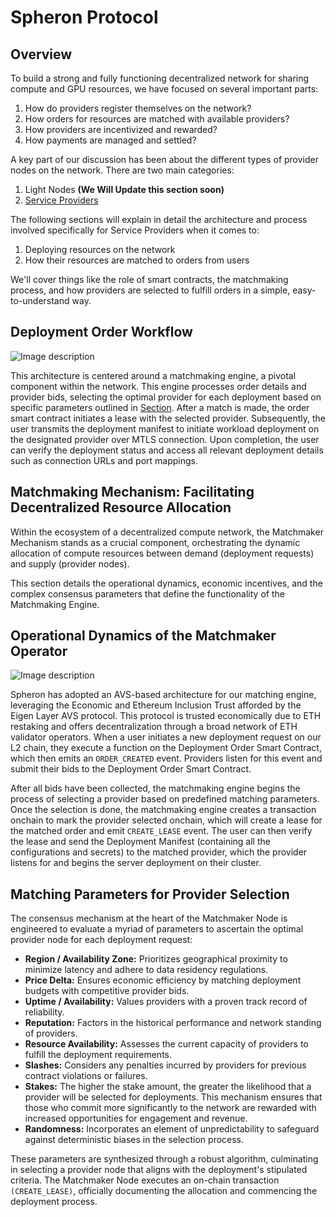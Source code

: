 
# Spheron Protocol

## Overview

To build a strong and fully functioning decentralized network for sharing compute and GPU resources, we have focused on several important parts:

1. How do providers register themselves on the network?
2. How orders for resources are matched with available providers?
3. How providers are incentivized and rewarded?
4. How payments are managed and settled?

A key part of our discussion has been about the different types of provider nodes on the network. There are two main categories:

1. Light Nodes **(We Will Update this section soon)**
1. [Service Providers](/protocol/service-provider)

The following sections will explain in detail the architecture and process involved specifically for Service Providers when it comes to:

1. Deploying resources on the network
2. How their resources are matched to orders from users

We'll cover things like the role of smart contracts, the matchmaking process, and how providers are selected to fulfill orders in a simple, easy-to-understand way.

## Deployment Order Workflow

![Image description](https://dev-to-uploads.s3.amazonaws.com/uploads/articles/jvbv86s65ytndpodf1k9.png)

This architecture is centered around a matchmaking engine, a pivotal component within the network. This engine processes order details and provider bids, selecting the optimal provider for each deployment based on specific parameters outlined in [Section](/spheron-protocol#matching-parameters-for-provider-selection). After a match is made, the order smart contract initiates a lease with the selected provider. Subsequently, the user transmits the deployment manifest to initiate workload deployment on the designated provider over MTLS connection. Upon completion, the user can verify the deployment status and access all relevant deployment details such as connection URLs and port mappings.

## Matchmaking Mechanism: Facilitating Decentralized Resource Allocation

Within the ecosystem of a decentralized compute network, the Matchmaker Mechanism stands as a crucial component, orchestrating the dynamic allocation of compute resources between demand (deployment requests) and supply (provider nodes).

This section details the operational dynamics, economic incentives, and the complex consensus parameters that define the functionality of the Matchmaking Engine.

## Operational Dynamics of the Matchmaker Operator

![Image description](https://dev-to-uploads.s3.amazonaws.com/uploads/articles/64jpa10ny2qc3xasfw35.png)

Spheron has adopted an AVS-based architecture for our matching engine, leveraging the Economic and Ethereum Inclusion Trust afforded by the Eigen Layer AVS protocol. This protocol is trusted economically due to ETH restaking and offers decentralization through a broad network of ETH validator operators.
When a user initiates a new deployment request on our L2 chain, they execute a function on the Deployment Order Smart Contract, which then emits an `ORDER_CREATED` event. Providers listen for this event and submit their bids to the Deployment Order Smart Contract. 

After all bids have been collected, the matchmaking engine begins the process of selecting a provider based on predefined matching parameters. Once the selection is done, the matchmaking engine creates a transaction onchain to mark the provider selected onchain, which will create a lease for the matched order and emit `CREATE_LEASE` event. The user can then verify the lease and send the Deployment Manifest (containing all the configurations and secrets) to the matched provider, which the provider listens for and begins the server deployment on their cluster.

## Matching Parameters for Provider Selection

The consensus mechanism at the heart of the Matchmaker Node is engineered to evaluate a myriad of parameters to ascertain the optimal provider node for each deployment request:

- **Region / Availability Zone:** Prioritizes geographical proximity to minimize latency and adhere to data residency regulations.
- **Price Delta:** Ensures economic efficiency by matching deployment budgets with competitive provider bids.
- **Uptime / Availability:** Values providers with a proven track record of reliability.
- **Reputation:** Factors in the historical performance and network standing of providers.
- **Resource Availability:** Assesses the current capacity of providers to fulfill the deployment requirements.
- **Slashes:** Considers any penalties incurred by providers for previous contract violations or failures.
- **Stakes:** The higher the stake amount, the greater the likelihood that a provider will be selected for deployments. This mechanism ensures that those who commit more significantly to the network are rewarded with increased opportunities for engagement and revenue.
- **Randomness:** Incorporates an element of unpredictability to safeguard against deterministic biases in the selection process.

These parameters are synthesized through a robust algorithm, culminating in selecting a provider node that aligns with the deployment's stipulated criteria. The Matchmaker Node executes an on-chain transaction `(CREATE_LEASE)`, officially documenting the allocation and commencing the deployment process.


<Navigation name="Spheron Protocol" />
